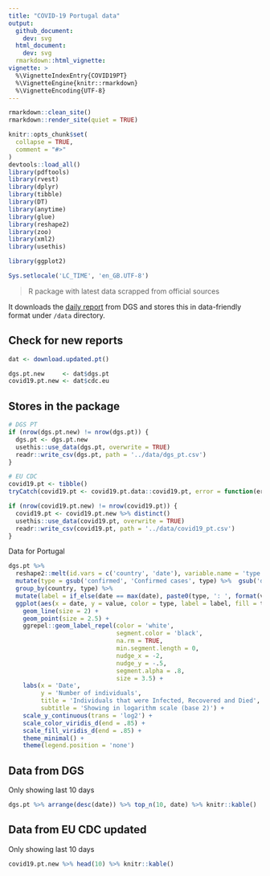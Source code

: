 ```yaml
---
title: "COVID-19 Portugal data"
output: 
  github_document:
    dev: svg
  html_document:
    dev: svg
  rmarkdown::html_vignette:
vignette: >
  %\VignetteIndexEntry{COVID19PT}
  %\VignetteEngine{knitr::rmarkdown}
  %\VignetteEncoding{UTF-8}
---
```


```r
rmarkdown::clean_site()
rmarkdown::render_site(quiet = TRUE)
```


```r
knitr::opts_chunk$set(
  collapse = TRUE,
  comment = "#>"
)
devtools::load_all()
library(pdftools)
library(rvest)
library(dplyr)
library(tibble)
library(DT)
library(anytime)
library(glue)
library(reshape2)
library(zoo)
library(xml2)
library(usethis)

library(ggplot2)

Sys.setlocale('LC_TIME', 'en_GB.UTF-8')
```



> R package with latest data scrapped from official sources

It downloads the [daily report](https://covid19.min-saude.pt/relatorio-de-situacao/) from DGS and stores this in data-friendly format under `/data` directory.

## Check for new reports

```r
dat <- download.updated.pt()

dgs.pt.new     <- dat$dgs.pt
covid19.pt.new <- dat$cdc.eu
```

## Stores in the package

```r
# DGS PT
if (nrow(dgs.pt.new) != nrow(dgs.pt)) {
  dgs.pt <- dgs.pt.new
  usethis::use_data(dgs.pt, overwrite = TRUE)
  readr::write_csv(dgs.pt, path = '../data/dgs_pt.csv')
}

# EU CDC
covid19.pt <- tibble()
tryCatch(covid19.pt <- covid19.pt.data::covid19.pt, error = function(err) { })

if (nrow(covid19.pt.new) != nrow(covid19.pt)) {
  covid19.pt <- covid19.pt.new %>% distinct()
  usethis::use_data(covid19.pt, overwrite = TRUE)
  readr::write_csv(covid19.pt, path = '../data/covid19_pt.csv')
}

```

Data for Portugal

```r
dgs.pt %>% 
  reshape2::melt(id.vars = c('country', 'date'), variable.name = 'type') %>% 
  mutate(type = gsub('confirmed', 'Confirmed cases', type) %>%  gsub('deaths', 'Deaths', .) %>% gsub('recoveries', 'Recovered', .)) %>% 
  group_by(country, type) %>% 
  mutate(label = if_else(date == max(date), paste0(type, ': ', format(value, digits = 2, big.mark =',')), NA_character_)) %>% 
  ggplot(aes(x = date, y = value, color = type, label = label, fill = type)) +
    geom_line(size = 2) + 
    geom_point(size = 2.5) +
    ggrepel::geom_label_repel(color = 'white', 
                              segment.color = 'black', 
                              na.rm = TRUE, 
                              min.segment.length = 0, 
                              nudge_x = -2,
                              nudge_y = -.5,
                              segment.alpha = .8,
                              size = 3.5) +
    labs(x = 'Date', 
         y = 'Number of individuals',
         title = 'Individuals that were Infected, Recovered and Died',
         subtitle = 'Showing in logarithm scale (base 2)') +
    scale_y_continuous(trans = 'log2') +
    scale_color_viridis_d(end = .85) +
    scale_fill_viridis_d(end = .85) +
    theme_minimal() +
    theme(legend.position = 'none')
```


## Data from DGS

Only showing last 10 days

```r
dgs.pt %>% arrange(desc(date)) %>% top_n(10, date) %>% knitr::kable()
```

## Data from EU CDC updated

Only showing last 10 days

```r
covid19.pt.new %>% head(10) %>% knitr::kable()
```




